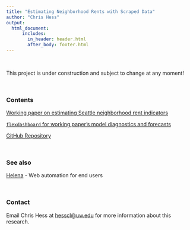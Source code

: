 ```yaml
---
title: "Estimating Neighborhood Rents with Scraped Data"
author: "Chris Hess"
output: 
  html_document:
      includes:
        in_header: header.html
        after_body: footer.html
---
```


<br>

This project is under construction and subject to change at any moment!

<br>

### Contents

[Working paper on estimating Seattle neighborhood rent indicators](./manuscript/index.html)

[`flexdashboard` for working paper's model diagnostics and forecasts](./dashboard/index.html)

[GitHub Repository](https://github.com/hesscl/smooth-sea/)

<br>

### See also

[Helena](http://helena-lang.org) - Web automation for end users

<br>

### Contact

Email Chris Hess at [hesscl@uw.edu](mailto://hesscl@uw.edu) for more information about this research.
